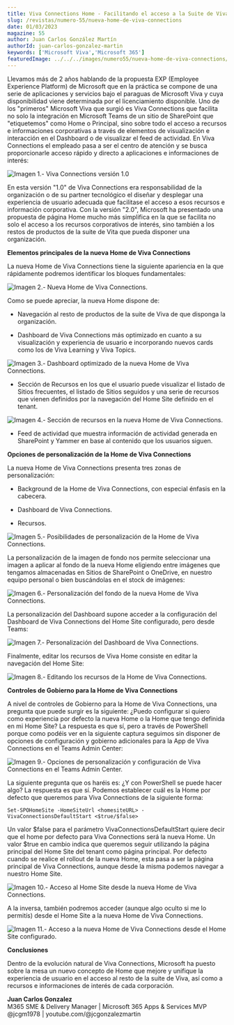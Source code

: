---
title: Viva Connections Home - Facilitando el acceso a la Suite de Viva y a la información corporativa
slug: /revistas/numero-55/nueva-home-de-viva-connections
date: 01/03/2023
magazine: 55
author: Juan Carlos González Martín
authorId: juan-carlos-gonzalez-martin
keywords: ['Microsoft Viva','Microsoft 365']
featuredImage: ../../../images/numero55/nueva-home-de-viva-connections/image1.png
---

Llevamos más de 2 años hablando de la propuesta EXP (Employee Experience
Platform) de Microsoft que en la práctica se compone de una serie de
aplicaciones y servicios bajo el paraguas de Microsoft Viva y cuya
disponibilidad viene determinada por el licenciamiento disponible. Uno
de los "primeros" Microsoft Viva que surgió es Viva Connections que
facilita no solo la integración en Microsoft Teams de un sitio de
SharePoint que "etiquetemos" como Home o Principal, sino sobre todo el
acceso a recursos e informaciones corporativas a través de elementos de
visualización e interacción en el Dashboard o de visualizar el feed de
actividad. En Viva Connections el empleado pasa a ser el centro de
atención y se busca proporcionarle acceso rápido y directo a
aplicaciones e informaciones de interés:

![**Imagen 1.- Viva Connections versión 1.0**](../../../images/numero55/nueva-home-de-viva-connections/image1.png)



En esta versión "1.0" de Viva Connections era responsabilidad de la
organización o de su partner tecnológico el diseñar y desplegar una
experiencia de usuario adecuada que facilitase el acceso a esos recursos
e información corporativa. Con la versión "2.0", Microsoft ha presentado
una propuesta de página Home mucho más simplifica en la que se facilita
no solo el acceso a los recursos corporativos de interés, sino también a
los restos de productos de la suite de Vita que pueda disponer una
organización.

**Elementos principales de la nueva Home de Viva Connections**

La nueva Home de Viva Connections tiene la siguiente apariencia en la
que rápidamente podremos identificar los bloques fundamentales:

![**Imagen 2.- Nueva Home de Viva Connections.**](../../../images/numero55/nueva-home-de-viva-connections/image2.png)


Como se puede apreciar, la nueva Home dispone de:

-   Navegación al resto de productos de la suite de Viva de que disponga
    la organización.

-   Dashboard de Viva Connections más optimizado en cuanto a su
    visualización y experiencia de usuario e incorporando nuevos cards
    como los de Viva Learning y Viva Topics.

![**Imagen 3.- Dashboard optimizado de la nueva Home de Viva Connections.**](../../../images/numero55/nueva-home-de-viva-connections/image3.png)



-   Sección de Recursos en los que el usuario puede visualizar el
    listado de Sitios frecuentes, el listado de Sitios seguidos y una
    serie de recursos que vienen definidos por la navegación del Home
    Site definido en el tenant.

![**Imagen 4.- Sección de recursos en la nueva Home de Viva Connections.**](../../../images/numero55/nueva-home-de-viva-connections/image4.png)



-   Feed de actividad que muestra información de actividad generada en
    SharePoint y Yammer en base al contenido que los usuarios siguen.

**Opciones de personalización de la Home de Viva Connections**

La nueva Home de Viva Connections presenta tres zonas de
personalización:

-   Background de la Home de Viva Connections, con especial énfasis en
    la cabecera.

-   Dashboard de Viva Connections.

-   Recursos.

![**Imagen 5.- Posibilidades de personalización de la Home de Viva Connections.**](../../../images/numero55/nueva-home-de-viva-connections/image5.png)



La personalización de la imagen de fondo nos permite seleccionar una
imagen a aplicar al fondo de la nueva Home eligiendo entre imágenes que
tengamos almacenadas en Sitios de SharePoint o OneDrive, en nuestro
equipo personal o bien buscándolas en el stock de imágenes:

![**Imagen 6.- Personalización del fondo de la nueva Home de Viva Connections.**](../../../images/numero55/nueva-home-de-viva-connections/image6.png)


La personalización del Dashboard supone acceder a la configuración del
Dashboard de Viva Connections del Home Site configurado, pero desde
Teams:

![**Imagen 7.- Personalización del Dashboard de Viva Connections.**](../../../images/numero55/nueva-home-de-viva-connections/image7.png)



Finalmente, editar los recursos de Viva Home consiste en editar la
navegación del Home Site:

![**Imagen 8.- Editando los recursos de la Home de Viva Connections.**](../../../images/numero55/nueva-home-de-viva-connections/image8.png)


**Controles de Gobierno para la Home de Viva Connections**

A nivel de controles de Gobierno para la Home de Viva Connections, una
pregunta que puede surgir es la siguiente: ¿Puedo configurar si quiero
como experiencia por defecto la nueva Home o la Home que tengo definida
en mi Home Site? La respuesta es que sí, pero a través de PowerShell
porque como podéis ver en la siguiente captura seguimos sin disponer de
opciones de configuración y gobierno adicionales para la App de Viva
Connections en el Teams Admin Center:

![**Imagen 9.- Opciones de personalización y configuración de Viva Connections en el Teams Admin Center.**](../../../images/numero55/nueva-home-de-viva-connections/image9.png)



La siguiente pregunta que os haréis es: ¿Y con PowerShell se puede hacer
algo? La respuesta es que sí. Podemos establecer cuál es la Home por
defecto que queremos para Viva Connections de la siguiente forma:

```
Set-SPOHomeSite -HomeSiteUrl <homesiteURL> -VivaConnectionsDefaultStart <$true/$false>
```

Un valor $false para el parámetro VivaConnectionsDefaultStart quiere
decir que el home por defecto para Viva Connections será la nueva Home.
Un valor $true en cambio indica que queremos seguir utilizando la
página principal del Home Site del tenant como página principal. Por
defecto cuando se realice el rollout de la nueva Home, esta pasa a ser
la página principal de Viva Connections, aunque desde la misma podemos
navegar a nuestro Home Site.

![Imagen 10.- Acceso al Home Site desde la nueva Home de Viva Connections.](../../../images/numero55/nueva-home-de-viva-connections/image10.png)



A la inversa, también podremos acceder (aunque algo oculto si me lo
permitís) desde el Home Site a la nueva Home de Viva Connections.

![**Imagen 11.- Acceso a la nueva Home de Viva Connections desde el Home Site configurado.**](../../../images/numero55/nueva-home-de-viva-connections/image11.png)



**Conclusiones**

Dentro de la evolución natural de Viva Connections, Microsoft ha puesto
sobre la mesa un nuevo concepto de Home que mejore y unifique la
experiencia de usuario en el acceso al resto de la suite de Viva, así
como a recursos e informaciones de interés de cada corporación.

**Juan Carlos Gonzalez** <br />
M365 SME & Delivery Manager | Microsoft 365 Apps & Services MVP <br />
@jcgm1978 | youtube.com/@jcgonzalezmartin